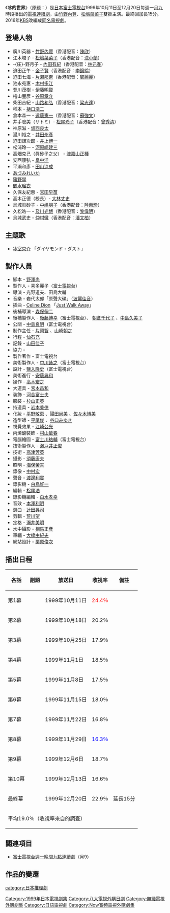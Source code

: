 {{expand|time=2012-10-20T10:21:14+00:00}}
{{影集資訊
| 名稱                 = 冰的世界
| 原名                 ={{lang|ja|氷の世界}}
| image              = 
| caption            = 
| 原創者                = 
| 分類                  = [[懸疑|懸疑]]
| camera             = [[須藤康夫|須藤康夫]]、[[相馬正彥|相馬正彥]]
| picture_format     = 
| 每集長               = 54分鐘
| 編劇                 = [[野澤尚|野澤尚]]
| 導演                 = [[光野道夫|光野道夫]]、[[田島大輔|田島大輔]]
| 演出                 = [[竹野內豐|竹野內豐]]、[[松嶋菜菜子|松嶋菜菜子]]
| 主題曲               = [[冰室京介|冰室京介]] 「{{link-ja|鑽石塵（ダイヤモンド・ダスト）|ダイヤモンド・ダスト}}」
| 插曲                 = [[Celine_Dion|Celine Dion]] 「{{link-en|Just Walk Away|Just Walk Away}}」
| 片尾曲               =  
| 配樂                 = [[岩代太郎|岩代太郎]]
| 拍攝地               = {{日本}}
| 執行製片             = 
| 製片人               = [[喜多麗子|喜多麗子]]
| 國家                 = {{JPN}}
| 頻道                 = [[富士電視台|富士電視台]]
| 語言                 = [[日語|日語]]
| 首播國家              = {{JPN}}
| 開始                  = 1999年10月11日
| 結束                  = 12月20日
| 集數                  = 11集
| 相關節目              = [[冰的世界_(韓國電視劇)|冰的世界 (韓國電視劇)]]
| 官方網站              = 
| imdb_id            = 
| tv_com_id          = 
}}
《'''冰的世界'''》（原題：{{lang|ja|氷の世界}}）是[[日本|日本]][[富士電視台|富士電視台]]1999年10月11日至12月20日每週一[[月九|月九]]時段播出的[[日本電視劇|電視連續劇]]，由[[竹野內豐|竹野內豐]]、[[松嶋菜菜子|松嶋菜菜子]]雙掛主演。最終回加長15分。2016年[[KBS|KBS]]改編成[[冰的世界_(韓國電視劇)|同名電視劇]]。

== 登場人物 ==
*廣川英器 - [[竹野內豐|竹野內豐]]（香港配音：[[陳欣_(配音員)|陳欣]]）
*江木塔子 - [[松嶋菜菜子|松嶋菜菜子]]（香港配音：[[沈小蘭|沈小蘭]]）
*-{庄}-野月子 - [[內田有紀|內田有紀]]（香港配音：[[林元春|林元春]]）
*迫田正午 - [[金子賢|金子賢]]（香港配音：[[李錦綸_(配音員)|李錦綸]]）
*迫田七海 - [[片瀨那奈|片瀨那奈]]（香港配音：[[鄭麗麗|鄭麗麗]]）
*池永苑惠 - [[木村多江|木村多江]]
*登川茂樹 - [[伊藤明賢|伊藤明賢]]
*檜山豐彥 - [[谷原章介|谷原章介]]
*柴田吉紀 - [[山路和弘|山路和弘]]（香港配音：[[梁志達|梁志達]]）
*稻本 - [[樋口浩二|樋口浩二]]
*倉本森一 - [[遠藤憲一|遠藤憲一]]（香港配音：[[蘇強文|蘇強文]]）
*井手聰美（サトミ）- [[松尾玲子|松尾玲子]]（香港配音：[[曾秀清|曾秀清]]）
*神原滋 - [[坂西良太|坂西良太]]
*湯川裕之 - [[井田州彥|井田州彥]]
*迫田謙次郎 - [[井上博一|井上博一]]
*松浦玲一 - [[河原崎建三|河原崎建三]]
*高畑克己（眞砂子之父） - [[津嘉山正種|津嘉山正種]]
*安西康弘 - [[畠中洋|畠中洋]]
*平瀨和彥 - [[田山涼成|田山涼成]]
*[[あづみれいか|あづみれいか]]
*[[豬野學|豬野學]]
*[[鶴水瑠衣|鶴水瑠衣]]
*久保友紀惠 - [[宮田早苗|宮田早苗]]
*高木正德（校長）- [[大林丈史|大林丈史]]
*烏城眞砂子 - [[中嶋朋子|中嶋朋子]]（香港配音：[[陸惠玲|陸惠玲]]）
*久松皓一 - [[及川光博|及川光博]]（香港配音：[[黎偉明|黎偉明]]）
*烏城武史 - [[仲村徹|仲村徹]]（香港配音：[[潘文柏|潘文柏]]）

== 主題歌 ==
*  [[冰室京介|冰室京介]] 「ダイヤモンド・ダスト」

== 製作人員 ==
* 腳本 - [[野澤尚|野澤尚]]
* 製作人 - 喜多麗子（[[富士電視台|富士電視台]]）
* 導演 - 光野道夫、田島大輔
* 音樂 - 岩代太郎「原聲大碟」（[[波麗佳音|波麗佳音]]）
* 插曲 - [[Celine_Dion|Celine Dion]] 「[[Just_Walk_Away|Just Walk Away]]」
* 後補導演 - [[森保伸二|森保伸二]]
* 後補製作人 - [[後藤博幸|後藤博幸]]（富士電視台）、 [[朝倉千代子|朝倉千代子]] 、[[中島久美子|中島久美子]]
* 公關 - [[中島良明|中島良明]]（富士電視台）
* 制作主任 - [[片岡智|片岡智]] 、[[山崎朝之|山崎朝之]]
* 行程 - [[仙石充|仙石充]]
* 記錄 - [[山田佳子|山田佳子]]
* 協力 - {{tsl|ja|渋谷ビデオスタジオ|澀谷視頻工作室}}
* 製作著作 - 富士電視台
* 美術製作人 - [[中川詠之|中川詠之]]（富士電視台）
* 設計 - [[鹽入隆史|鹽入隆史]]（富士電視台）
* 美術進行 - [[安藤典和|安藤典和]]
* 操作 - [[高木宏之|高木宏之]]
* 大道具 - [[宮本昌和|宮本昌和]]
* 装飾 - [[河合富士夫|河合富士夫]]
* 服裝 - [[杉山正英|杉山正英]]
* 持道具 - [[岩本美徳|岩本美徳]]
* 化妝 - [[平野敬恵|平野敬恵]] 、[[陽田尚美|陽田尚美]] 、[[佐々木博美|佐々木博美]]
* 造型師 - [[平尾俊|平尾俊]] 、[[谷口みゆき|谷口みゆき]]
* 視覺效果 - [[江崎公光|江崎公光]]
* 丙烯酸裝飾 - [[村山敏春|村山敏春]]
* 電腦繪圖 - [[富士川祐輔|富士川祐輔]]（富士電視台）
* 技術製作人 - [[瀬戸井正俊|瀬戸井正俊]]
* 技術 - [[高津芳英|高津芳英]]
* 攝影 - [[須藤康夫|須藤康夫]]
* 照明 - [[海保榮吉|海保榮吉]]
* 錄像 - [[中村宏|中村宏]]
* 聲音 - [[渡邊利實|渡邊利實]]
* 錄影機 - [[白鳥好一|白鳥好一]]
* 編輯 - [[松尾浩|松尾浩]]
* 錄影機編輯 - [[白水孝幸|白水孝幸]]
* 音效 - [[本澤利明|本澤利明]]
* 選曲 - [[辻田昇司|辻田昇司]]
* 剪輯 - [[荒川望|荒川望]]
* 定格 - [[瀨井美明|瀨井美明]]
* 水中攝影 - [[相馬正彥|相馬正彥]]
* 車輛 - [[大橋由紀夫|大橋由紀夫]]
* 網站設計 - [[栗原俊次|栗原俊次]]

== 播出日程 ==
{|class="wikitable" 
|-
! 各話 !! 副題 !! 放送日 !! 收視率 !! 備註 
|-
| 第1幕 || {{lang|ja|そこに悪女がいる}}|| 1999年10月11日 || <font color=red>24.4％ ||  
|-
| 第2幕 || {{lang|ja|恋人たちは死んだ}}|| 1999年10月18日 || 20.2％ ||  
|-
| 第3幕 || {{lang|ja|監視された女}}|| 1999年10月25日 || 17.9％ ||  
|-
| 第4幕 || {{lang|ja|12年前の保険金殺人}}|| 1999年11月1日 || 18.5％ ||  
|-
| 第5幕 || {{lang|ja|命を捧げるほど、君を愛す}}|| 1999年11月8日 || 17.5％ ||  
|-
| 第6幕 || {{lang|ja|日本海殺人事件}}|| 1999年11月15日 || 18.0％ ||  
|-
| 第7幕 || {{lang|ja|恐るべき抱擁}}|| 1999年11月22日 || 16.8％ ||  
|-
| 第8幕 || {{lang|ja|悲劇}}|| 1999年11月29日 ||  <font color=blue>16.3％ ||  
|-
| 第9幕 || {{lang|ja|犯人は君だ}}|| 1999年12月6日 || 18.7％ ||  
|-
| 第10幕 || {{lang|ja|対決}}|| 1999年12月13日 || 16.6％ ||  
|-
| 最終幕 || {{lang|ja|愛するということ}} || 1999年12月20日 || 22.9％ || 延長15分
|-
!colspan="6"|平均19.0％（收視率來自{{lang|ja|[[ビデオリサーチ|ビデオリサーチ]]}}的調查）
|}

== 關連項目 ==
* [[富士電視台週一晚間九點連續劇|富士電視台週一晚間九點連續劇]]（月9）

== 作品的變遷 ==
{{電視節目的變遷
|電視台=[[富士電視台|富士電視台]]系列
|播放檔次=[[富士電視台週一晚間九點連續劇|月9]]|
|節目名稱=冰的世界<br/>(1999.10.11 - 1999.12.20)
|上一節目=[[無瑕的愛|無瑕的愛]]<br/>(1999.7.5 - 1999.9.20)
|下一節目=[[二千年之戀|二千年之戀]]<br/>(2000.1.10 - 2000.3.20)
}}
{{電視節目的變遷	
|電視台= {{flagicon|Hong Kong}} 香港 [[Now寬頻電視|Now]][[Now香港台|香港台]]
|播放檔次= 星期一至五 21:30-22:30
|節目名稱= -{冰之世界}-<br />（2013.10.04 - 2013.10.18）
|上一節目= [[大搜查線|-{跳躍大搜查線}-]]<br />（2013.09.19 - 2013.10.03）
|下一節目= -{[[平霸雙妹嘜|事業鬥一番]]}-<br />（2013.10.21 - 2013.11.05）
}}
{{富士電視台週一晚間九點連續劇}}

{{DEFAULTSORT:Koori no Sekai}}
[[Category:1999年日本電視劇集|Category:1999年日本電視劇集]]
[[Category:八大電視外購日劇|Category:八大電視外購日劇]]
[[category:日本推理劇|category:日本推理劇]]
[[Category:無綫電視外購劇集|Category:無綫電視外購劇集]]
[[Category:日語電視劇|Category:日語電視劇]]
[[Category:Now寬頻電視外購劇集|Category:Now寬頻電視外購劇集]]